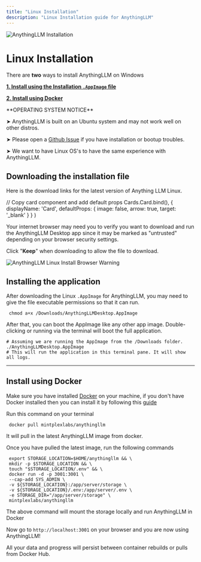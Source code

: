 ```yaml
---
title: "Linux Installation"
description: "Linux Installation guide for AnythingLLM"
---
```



<Image
  src="/images/getting-started/installation/linux/header-image.png" 
  height={1080} 
  width={1920} 
  quality={100}
  alt="AnythingLLM Installation"
/>


# Linux Installation
There are **two** ways to install AnythingLLM on Windows

**[1. Install using the Installation `.AppImage` file](#install-using-the-installation-file)**

**[2. Install using Docker](#install-using-docker)**


<Callout type="warning" emoji="⚠️">
  **OPERATING SYSTEM NOTICE**

   ➤ AnythingLLM is built on an Ubuntu system and may not work well on other distros. 

   ➤ Please open a [Github Issue](https://github.com/Mintplex-Labs/anything-llm/issues) if you have installation or bootup troubles. 

   ➤ We want to have Linux OS's to have the same experience with AnythingLLM.
</Callout>


## Downloading the installation file
Here is the download links for the latest version of Anything LLM Linux.

<Cards>
  <Card 
    title="Linux (generic) x86" 
    href="https://s3.us-west-1.amazonaws.com/public.useanything.com/latest/AnythingLLMDesktop.AppImage"> 
  </Card>
</Cards>

  // Copy card component and add default props
  Cards.Card.bind(),
  {
    displayName: 'Card',
    defaultProps: {
      image: false,
      arrow: true,
      target: '_blank'
    }
  }
)


Your internet browser may need you to verify you want to download and run the AnythingLLM Desktop app since it may be marked as "untrusted" depending on your browser security settings. 

Click "**Keep**" when downloading to allow the file to download.

<Image
  src="/images/getting-started/installation/linux/browser-warning.png" 
  height={1080} 
  width={1920} 
  quality={100}
  alt="AnythingLLM Linux Install Browser Warning"
/>


## Installing the application
After downloading the Linux `.AppImage` for AnythingLLM, you may need to give the file executable permissions so that it can run.

```shell copy "
 chmod a+x /Downloads/AnythingLLMDesktop.AppImage
```

After that, you can boot the AppImage like any other app image. Double-clicking or running via the terminal will boot the full application.

```shell copy showLineNumbers"
# Assuming we are running the AppImage from the /Downloads folder.
./AnythingLLMDesktop.AppImage
# This will run the application in this terminal pane. It will show all logs.
```

---

## Install using Docker
Make sure you have installed [Docker](https://www.docker.com/) on your machine, if you don't have Docker installed then you can install it by following this [guide](https://docs.docker.com/desktop/install/linux-install/)

Run this command on your terminal
```shell copy
 docker pull mintplexlabs/anythingllm
```
It will pull in the latest AnythingLLM image from docker.


Once you have pulled the latest image, run the following commands
```shell copy showLineNumbers
 export STORAGE_LOCATION=$HOME/anythingllm && \
 mkdir -p $STORAGE_LOCATION && \
 touch "$STORAGE_LOCATION/.env" && \
 docker run -d -p 3001:3001 \
 --cap-add SYS_ADMIN \
 -v ${STORAGE_LOCATION}:/app/server/storage \
 -v ${STORAGE_LOCATION}/.env:/app/server/.env \
 -e STORAGE_DIR="/app/server/storage" \
 mintplexlabs/anythingllm
```
The above command will mount the storage locally and run AnythingLLM in Docker

Now go to `http://localhost:3001` on your browser and you are now using AnythingLLM! 

All your data and progress will persist between container rebuilds or pulls from Docker Hub.







